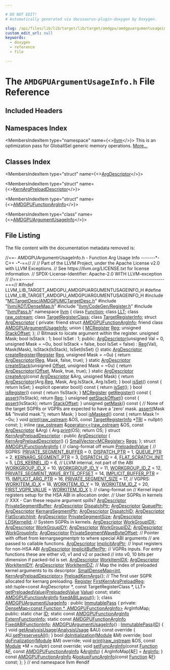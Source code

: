 ```yaml
---

# DO NOT EDIT!
# Automatically generated via docusaurus-plugin-doxygen by Doxygen.

slug: /api/files/lib/lib/target/lib/target/amdgpu/amdgpuargumentusageinfo-h
custom_edit_url: null
keywords:
  - doxygen
  - reference
  - file

---
```





# The `AMDGPUArgumentUsageInfo.h` File Reference

<DoxygenPage pluginConfig={pluginConfig}>



## Included Headers

<IncludesList>
<IncludesListItem
  filePath="MCTargetDesc/AMDGPUMCTargetDesc.h"
  permalink="/docs/api/files/lib/lib/target/lib/target/amdgpu/lib/target/amdgpu/mctargetdesc/amdgpumctargetdesc-h"
  isLocal="true" />
<IncludesListItem
  filePath="llvm/ADT/DenseMap.h"
  permalink="/docs/api/files/include/include/llvm/include/llvm/adt/densemap-h"
  isLocal="true" />
<IncludesListItem
  filePath="llvm/CodeGen/Register.h"
  permalink="/docs/api/files/include/include/llvm/include/llvm/codegen/register-h"
  isLocal="true" />
<IncludesListItem
  filePath="llvm/Pass.h"
  permalink="/docs/api/files/include/include/llvm/pass-h"
  isLocal="true" />
</IncludesList>

## Namespaces Index

<MembersIndex>

<MembersIndexItem
  type="namespace"
  name={<><a href="/docs/api/namespaces/llvm">llvm</a></>}>
This is an optimization pass for GlobalISel generic memory operations. <a href="/docs/api/namespaces/llvm/#details">More...</a>
</MembersIndexItem>

</MembersIndex>

## Classes Index

<MembersIndex>

<MembersIndexItem
  type="struct"
  name={<><a href="/docs/api/structs/llvm/argdescriptor">ArgDescriptor</a></>}>
</MembersIndexItem>

<MembersIndexItem
  type="struct"
  name={<><a href="/docs/api/structs/llvm/kernargpreloaddescriptor">KernArgPreloadDescriptor</a></>}>
</MembersIndexItem>

<MembersIndexItem
  type="struct"
  name={<><a href="/docs/api/structs/llvm/amdgpufunctionarginfo">AMDGPUFunctionArgInfo</a></>}>
</MembersIndexItem>

<MembersIndexItem
  type="class"
  name={<><a href="/docs/api/classes/llvm/amdgpuargumentusageinfo">AMDGPUArgumentUsageInfo</a></>}>
</MembersIndexItem>

</MembersIndex>


## File Listing

The file content with the documentation metadata removed is:

<ProgramListing>

<Link id="l00001" /><CodeLine lineNumber="1"><span class="doxyHighlightComment">//==- AMDGPUArgumentrUsageInfo.h - Function Arg Usage Info -------&#42;- C++ -&#42;-==//</span></CodeLine>
<Link id="l00002" /><CodeLine lineNumber="2"><span class="doxyHighlightComment">//</span></CodeLine>
<Link id="l00003" /><CodeLine lineNumber="3"><span class="doxyHighlightComment">// Part of the LLVM Project, under the Apache License v2.0 with LLVM Exceptions.</span></CodeLine>
<Link id="l00004" /><CodeLine lineNumber="4"><span class="doxyHighlightComment">// See https://llvm.org/LICENSE.txt for license information.</span></CodeLine>
<Link id="l00005" /><CodeLine lineNumber="5"><span class="doxyHighlightComment">// SPDX-License-Identifier: Apache-2.0 WITH LLVM-exception</span></CodeLine>
<Link id="l00006" /><CodeLine lineNumber="6"><span class="doxyHighlightComment">//</span></CodeLine>
<Link id="l00007" /><CodeLine lineNumber="7"><span class="doxyHighlightComment">//===----------------------------------------------------------------------===//</span></CodeLine>
<Link id="l00008" /><CodeLine lineNumber="8"></CodeLine>
<Link id="l00009" /><CodeLine lineNumber="9"><span class="doxyHighlightPreprocessor">#ifndef LLVM&#95;LIB&#95;TARGET&#95;AMDGPU&#95;AMDGPUARGUMENTUSAGEINFO&#95;H</span></CodeLine>
<Link id="l00010" /><CodeLine lineNumber="10"><span class="doxyHighlightPreprocessor">#define LLVM&#95;LIB&#95;TARGET&#95;AMDGPU&#95;AMDGPUARGUMENTUSAGEINFO&#95;H</span></CodeLine>
<Link id="l00011" /><CodeLine lineNumber="11"></CodeLine>
<Link id="l00012" /><CodeLine lineNumber="12"><span class="doxyHighlightPreprocessor">#include &quot;<a href="/docs/api/files/lib/lib/target/lib/target/amdgpu/lib/target/amdgpu/mctargetdesc/amdgpumctargetdesc-h">MCTargetDesc/AMDGPUMCTargetDesc.h</a>&quot;</span></CodeLine>
<Link id="l00013" /><CodeLine lineNumber="13"><span class="doxyHighlightPreprocessor">#include &quot;<a href="/docs/api/files/include/include/llvm/include/llvm/adt/densemap-h">llvm/ADT/DenseMap.h</a>&quot;</span></CodeLine>
<Link id="l00014" /><CodeLine lineNumber="14"><span class="doxyHighlightPreprocessor">#include &quot;<a href="/docs/api/files/include/include/llvm/include/llvm/codegen/register-h">llvm/CodeGen/Register.h</a>&quot;</span></CodeLine>
<Link id="l00015" /><CodeLine lineNumber="15"><span class="doxyHighlightPreprocessor">#include &quot;<a href="/docs/api/files/include/include/llvm/pass-h">llvm/Pass.h</a>&quot;</span></CodeLine>
<Link id="l00016" /><CodeLine lineNumber="16"></CodeLine>
<Link id="l00017" /><CodeLine lineNumber="17"><span class="doxyHighlightKeyword">namespace </span><span class="doxyHighlight"><a href="/docs/api/namespaces/llvm">llvm</a> &#123;</span></CodeLine>
<Link id="l00018" /><CodeLine lineNumber="18"></CodeLine>
<Link id="l00019" /><CodeLine lineNumber="19"><span class="doxyHighlightKeyword">class </span><span class="doxyHighlight"><a href="/docs/api/classes/llvm/function">Function</a>;</span></CodeLine>
<Link id="l00020" /><CodeLine lineNumber="20"><span class="doxyHighlightKeyword">class </span><span class="doxyHighlight"><a href="/docs/api/classes/llvm/llt">LLT</a>;</span></CodeLine>
<Link id="l00021" /><CodeLine lineNumber="21"><span class="doxyHighlightKeyword">class </span><span class="doxyHighlight"><a href="/docs/api/classes/llvm/raw-ostream">raw&#95;ostream</a>;</span></CodeLine>
<Link id="l00022" /><CodeLine lineNumber="22"><span class="doxyHighlightKeyword">class </span><span class="doxyHighlight"><a href="/docs/api/classes/llvm/targetregisterclass">TargetRegisterClass</a>;</span></CodeLine>
<Link id="l00023" /><CodeLine lineNumber="23"><span class="doxyHighlightKeyword">class </span><span class="doxyHighlight"><a href="/docs/api/classes/llvm/targetregisterinfo">TargetRegisterInfo</a>;</span></CodeLine>
<Link id="l00024" /><CodeLine lineNumber="24"></CodeLine>
<Link id="l00025" /><CodeLine lineNumber="25" lineLink="/docs/api/structs/llvm/argdescriptor"><span class="doxyHighlightKeyword">struct </span><span class="doxyHighlight"><a href="/docs/api/structs/llvm/argdescriptor/#af8187cceb10a89808f79bbf15136df5d">ArgDescriptor</a> &#123;</span></CodeLine>
<Link id="l00026" /><CodeLine lineNumber="26"><span class="doxyHighlightKeyword">private</span><span class="doxyHighlight">:</span></CodeLine>
<Link id="l00027" /><CodeLine lineNumber="27" lineLink="/docs/api/structs/llvm/argdescriptor/#a1fa30b3771a6fa6e61ee2ddef996c943"><span class="doxyHighlight">  </span><span class="doxyHighlightKeyword">friend</span><span class="doxyHighlight"> </span><span class="doxyHighlightKeyword">struct </span><span class="doxyHighlight"><a href="/docs/api/structs/llvm/argdescriptor/#a1fa30b3771a6fa6e61ee2ddef996c943">AMDGPUFunctionArgInfo</a>;</span></CodeLine>
<Link id="l00028" /><CodeLine lineNumber="28" lineLink="/docs/api/structs/llvm/argdescriptor/#a9372aacf8826c6530439c62695398383"><span class="doxyHighlight">  </span><span class="doxyHighlightKeyword">friend</span><span class="doxyHighlight"> </span><span class="doxyHighlightKeyword">class </span><span class="doxyHighlight"><a href="/docs/api/structs/llvm/argdescriptor/#a9372aacf8826c6530439c62695398383">AMDGPUArgumentUsageInfo</a>;</span></CodeLine>
<Link id="l00029" /><CodeLine lineNumber="29"></CodeLine>
<Link id="l00030" /><CodeLine lineNumber="30"><span class="doxyHighlight">  </span><span class="doxyHighlightKeyword">union </span><span class="doxyHighlight">&#123;</span></CodeLine>
<Link id="l00031" /><CodeLine lineNumber="31" lineLink="/docs/api/structs/llvm/argdescriptor/#a54655386a49ce4e122c806d11156bf85"><span class="doxyHighlight">    <a href="/docs/api/classes/llvm/mcregister">MCRegister</a> <a href="/docs/api/structs/llvm/argdescriptor/#a54655386a49ce4e122c806d11156bf85">Reg</a>;</span></CodeLine>
<Link id="l00032" /><CodeLine lineNumber="32" lineLink="/docs/api/structs/llvm/argdescriptor/#ab3eea14feb0c5674b5d437c67284fc0b"><span class="doxyHighlight">    </span><span class="doxyHighlightKeywordType">unsigned</span><span class="doxyHighlight"> <a href="/docs/api/structs/llvm/argdescriptor/#ab3eea14feb0c5674b5d437c67284fc0b">StackOffset</a>;</span></CodeLine>
<Link id="l00033" /><CodeLine lineNumber="33"><span class="doxyHighlight">  &#125;;</span></CodeLine>
<Link id="l00034" /><CodeLine lineNumber="34"></CodeLine>
<Link id="l00035" /><CodeLine lineNumber="35"><span class="doxyHighlight">  </span><span class="doxyHighlightComment">// Bitmask to locate argument within the register.</span></CodeLine>
<Link id="l00036" /><CodeLine lineNumber="36"><span class="doxyHighlight">  </span><span class="doxyHighlightKeywordType">unsigned</span><span class="doxyHighlight"> Mask;</span></CodeLine>
<Link id="l00037" /><CodeLine lineNumber="37"></CodeLine>
<Link id="l00038" /><CodeLine lineNumber="38"><span class="doxyHighlight">  </span><span class="doxyHighlightKeywordType">bool</span><span class="doxyHighlight"> IsStack : 1;</span></CodeLine>
<Link id="l00039" /><CodeLine lineNumber="39"><span class="doxyHighlight">  </span><span class="doxyHighlightKeywordType">bool</span><span class="doxyHighlight"> IsSet : 1;</span></CodeLine>
<Link id="l00040" /><CodeLine lineNumber="40"></CodeLine>
<Link id="l00041" /><CodeLine lineNumber="41"><span class="doxyHighlightKeyword">public</span><span class="doxyHighlight">:</span></CodeLine>
<Link id="l00042" /><CodeLine lineNumber="42" lineLink="/docs/api/structs/llvm/argdescriptor/#af8187cceb10a89808f79bbf15136df5d"><span class="doxyHighlight">  <a href="/docs/api/structs/llvm/argdescriptor/#af8187cceb10a89808f79bbf15136df5d">ArgDescriptor</a>(</span><span class="doxyHighlightKeywordType">unsigned</span><span class="doxyHighlight"> Val = 0, </span><span class="doxyHighlightKeywordType">unsigned</span><span class="doxyHighlight"> Mask = ~0u, </span><span class="doxyHighlightKeywordType">bool</span><span class="doxyHighlight"> IsStack = </span><span class="doxyHighlightKeyword">false</span><span class="doxyHighlight">,</span></CodeLine>
<Link id="l00043" /><CodeLine lineNumber="43"><span class="doxyHighlight">                </span><span class="doxyHighlightKeywordType">bool</span><span class="doxyHighlight"> IsSet = </span><span class="doxyHighlightKeyword">false</span><span class="doxyHighlight">)</span></CodeLine>
<Link id="l00044" /><CodeLine lineNumber="44"><span class="doxyHighlight">      : <a href="/docs/api/structs/llvm/argdescriptor/#a54655386a49ce4e122c806d11156bf85">Reg</a>(Val), Mask(Mask), IsStack(IsStack), IsSet(IsSet) &#123;&#125;</span></CodeLine>
<Link id="l00045" /><CodeLine lineNumber="45"></CodeLine>
<Link id="l00046" /><CodeLine lineNumber="46" lineLink="/docs/api/structs/llvm/argdescriptor/#ab80da72ac9122b5c4e4a0a2cfaa25d9e"><span class="doxyHighlight">  </span><span class="doxyHighlightKeyword">static</span><span class="doxyHighlight"> <a href="/docs/api/structs/llvm/argdescriptor/#af8187cceb10a89808f79bbf15136df5d">ArgDescriptor</a> <a href="/docs/api/structs/llvm/argdescriptor/#ab80da72ac9122b5c4e4a0a2cfaa25d9e">createRegister</a>(<a href="/docs/api/classes/llvm/register">Register</a> <a href="/docs/api/structs/llvm/argdescriptor/#a54655386a49ce4e122c806d11156bf85">Reg</a>, </span><span class="doxyHighlightKeywordType">unsigned</span><span class="doxyHighlight"> Mask = ~0u) &#123;</span></CodeLine>
<Link id="l00047" /><CodeLine lineNumber="47"><span class="doxyHighlight">    </span><span class="doxyHighlightKeywordFlow">return</span><span class="doxyHighlight"> <a href="/docs/api/structs/llvm/argdescriptor/#af8187cceb10a89808f79bbf15136df5d">ArgDescriptor</a>(<a href="/docs/api/structs/llvm/argdescriptor/#a54655386a49ce4e122c806d11156bf85">Reg</a>, Mask, </span><span class="doxyHighlightKeyword">false</span><span class="doxyHighlight">, </span><span class="doxyHighlightKeyword">true</span><span class="doxyHighlight">);</span></CodeLine>
<Link id="l00048" /><CodeLine lineNumber="48"><span class="doxyHighlight">  &#125;</span></CodeLine>
<Link id="l00049" /><CodeLine lineNumber="49"></CodeLine>
<Link id="l00050" /><CodeLine lineNumber="50" lineLink="/docs/api/structs/llvm/argdescriptor/#a2b90780a92bdcaed0a47e50d86ec6e6b"><span class="doxyHighlight">  </span><span class="doxyHighlightKeyword">static</span><span class="doxyHighlight"> <a href="/docs/api/structs/llvm/argdescriptor/#af8187cceb10a89808f79bbf15136df5d">ArgDescriptor</a> <a href="/docs/api/structs/llvm/argdescriptor/#a2b90780a92bdcaed0a47e50d86ec6e6b">createStack</a>(</span><span class="doxyHighlightKeywordType">unsigned</span><span class="doxyHighlight"> <a href="/docs/api/namespaces/llvm/#a05f5b9a11bdcc5feba62899f95dcf878a3134224cba2545bc57954d3b072aebb4">Offset</a>, </span><span class="doxyHighlightKeywordType">unsigned</span><span class="doxyHighlight"> Mask = ~0u) &#123;</span></CodeLine>
<Link id="l00051" /><CodeLine lineNumber="51"><span class="doxyHighlight">    </span><span class="doxyHighlightKeywordFlow">return</span><span class="doxyHighlight"> <a href="/docs/api/structs/llvm/argdescriptor/#af8187cceb10a89808f79bbf15136df5d">ArgDescriptor</a>(<a href="/docs/api/namespaces/llvm/#a05f5b9a11bdcc5feba62899f95dcf878a3134224cba2545bc57954d3b072aebb4">Offset</a>, Mask, </span><span class="doxyHighlightKeyword">true</span><span class="doxyHighlight">, </span><span class="doxyHighlightKeyword">true</span><span class="doxyHighlight">);</span></CodeLine>
<Link id="l00052" /><CodeLine lineNumber="52"><span class="doxyHighlight">  &#125;</span></CodeLine>
<Link id="l00053" /><CodeLine lineNumber="53"></CodeLine>
<Link id="l00054" /><CodeLine lineNumber="54" lineLink="/docs/api/structs/llvm/argdescriptor/#a5ba9ffd4c829c39d10d780ebd8c55ed9"><span class="doxyHighlight">  </span><span class="doxyHighlightKeyword">static</span><span class="doxyHighlight"> <a href="/docs/api/structs/llvm/argdescriptor/#af8187cceb10a89808f79bbf15136df5d">ArgDescriptor</a> <a href="/docs/api/structs/llvm/argdescriptor/#a5ba9ffd4c829c39d10d780ebd8c55ed9">createArg</a>(</span><span class="doxyHighlightKeyword">const</span><span class="doxyHighlight"> <a href="/docs/api/structs/llvm/argdescriptor/#af8187cceb10a89808f79bbf15136df5d">ArgDescriptor</a> &amp;Arg, </span><span class="doxyHighlightKeywordType">unsigned</span><span class="doxyHighlight"> Mask) &#123;</span></CodeLine>
<Link id="l00055" /><CodeLine lineNumber="55"><span class="doxyHighlight">    </span><span class="doxyHighlightKeywordFlow">return</span><span class="doxyHighlight"> <a href="/docs/api/structs/llvm/argdescriptor/#af8187cceb10a89808f79bbf15136df5d">ArgDescriptor</a>(Arg.<a href="/docs/api/structs/llvm/argdescriptor/#a54655386a49ce4e122c806d11156bf85">Reg</a>, Mask, Arg.IsStack, Arg.IsSet);</span></CodeLine>
<Link id="l00056" /><CodeLine lineNumber="56"><span class="doxyHighlight">  &#125;</span></CodeLine>
<Link id="l00057" /><CodeLine lineNumber="57"></CodeLine>
<Link id="l00058" /><CodeLine lineNumber="58" lineLink="/docs/api/structs/llvm/argdescriptor/#ab23237108d60cd63ae0772d377c6adf4"><span class="doxyHighlight">  </span><span class="doxyHighlightKeywordType">bool</span><span class="doxyHighlight"> <a href="/docs/api/structs/llvm/argdescriptor/#ab23237108d60cd63ae0772d377c6adf4">isSet</a>()</span><span class="doxyHighlightKeyword"> const </span><span class="doxyHighlight">&#123;</span></CodeLine>
<Link id="l00059" /><CodeLine lineNumber="59"><span class="doxyHighlight">    </span><span class="doxyHighlightKeywordFlow">return</span><span class="doxyHighlight"> IsSet;</span></CodeLine>
<Link id="l00060" /><CodeLine lineNumber="60"><span class="doxyHighlight">  &#125;</span></CodeLine>
<Link id="l00061" /><CodeLine lineNumber="61"></CodeLine>
<Link id="l00062" /><CodeLine lineNumber="62" lineLink="/docs/api/structs/llvm/argdescriptor/#affbc06542a43694e5f1b9395247aeb76"><span class="doxyHighlight">  </span><span class="doxyHighlightKeyword">explicit</span><span class="doxyHighlight"> </span><span class="doxyHighlightKeyword">operator</span><span class="doxyHighlight"> bool()</span><span class="doxyHighlightKeyword"> const </span><span class="doxyHighlight">&#123;</span></CodeLine>
<Link id="l00063" /><CodeLine lineNumber="63"><span class="doxyHighlight">    </span><span class="doxyHighlightKeywordFlow">return</span><span class="doxyHighlight"> <a href="/docs/api/structs/llvm/argdescriptor/#ab23237108d60cd63ae0772d377c6adf4">isSet</a>();</span></CodeLine>
<Link id="l00064" /><CodeLine lineNumber="64"><span class="doxyHighlight">  &#125;</span></CodeLine>
<Link id="l00065" /><CodeLine lineNumber="65"></CodeLine>
<Link id="l00066" /><CodeLine lineNumber="66" lineLink="/docs/api/structs/llvm/argdescriptor/#a523f3df17ae0b64f7d35d4caad3a54cc"><span class="doxyHighlight">  </span><span class="doxyHighlightKeywordType">bool</span><span class="doxyHighlight"> <a href="/docs/api/structs/llvm/argdescriptor/#a523f3df17ae0b64f7d35d4caad3a54cc">isRegister</a>()</span><span class="doxyHighlightKeyword"> const </span><span class="doxyHighlight">&#123;</span></CodeLine>
<Link id="l00067" /><CodeLine lineNumber="67"><span class="doxyHighlight">    </span><span class="doxyHighlightKeywordFlow">return</span><span class="doxyHighlight"> !IsStack;</span></CodeLine>
<Link id="l00068" /><CodeLine lineNumber="68"><span class="doxyHighlight">  &#125;</span></CodeLine>
<Link id="l00069" /><CodeLine lineNumber="69"></CodeLine>
<Link id="l00070" /><CodeLine lineNumber="70" lineLink="/docs/api/structs/llvm/argdescriptor/#a2ee87af66bd7eee85e5a7baabe20afe3"><span class="doxyHighlight">  <a href="/docs/api/classes/llvm/mcregister">MCRegister</a> <a href="/docs/api/structs/llvm/argdescriptor/#a2ee87af66bd7eee85e5a7baabe20afe3">getRegister</a>()</span><span class="doxyHighlightKeyword"> const </span><span class="doxyHighlight">&#123;</span></CodeLine>
<Link id="l00071" /><CodeLine lineNumber="71"><span class="doxyHighlight">    <a href="/docs/api/files/lib/lib/target/lib/target/amdgpu/silowercontrolflow-cpp/#a4868c5d81c5ccc98c47aeab6244346a0">assert</a>(!IsStack);</span></CodeLine>
<Link id="l00072" /><CodeLine lineNumber="72"><span class="doxyHighlight">    </span><span class="doxyHighlightKeywordFlow">return</span><span class="doxyHighlight"> <a href="/docs/api/structs/llvm/argdescriptor/#a54655386a49ce4e122c806d11156bf85">Reg</a>;</span></CodeLine>
<Link id="l00073" /><CodeLine lineNumber="73"><span class="doxyHighlight">  &#125;</span></CodeLine>
<Link id="l00074" /><CodeLine lineNumber="74"></CodeLine>
<Link id="l00075" /><CodeLine lineNumber="75" lineLink="/docs/api/structs/llvm/argdescriptor/#abbadb717106b06e0a4bd9555e53663d4"><span class="doxyHighlight">  </span><span class="doxyHighlightKeywordType">unsigned</span><span class="doxyHighlight"> <a href="/docs/api/structs/llvm/argdescriptor/#abbadb717106b06e0a4bd9555e53663d4">getStackOffset</a>()</span><span class="doxyHighlightKeyword"> const </span><span class="doxyHighlight">&#123;</span></CodeLine>
<Link id="l00076" /><CodeLine lineNumber="76"><span class="doxyHighlight">    <a href="/docs/api/files/lib/lib/target/lib/target/amdgpu/silowercontrolflow-cpp/#a4868c5d81c5ccc98c47aeab6244346a0">assert</a>(IsStack);</span></CodeLine>
<Link id="l00077" /><CodeLine lineNumber="77"><span class="doxyHighlight">    </span><span class="doxyHighlightKeywordFlow">return</span><span class="doxyHighlight"> <a href="/docs/api/structs/llvm/argdescriptor/#ab3eea14feb0c5674b5d437c67284fc0b">StackOffset</a>;</span></CodeLine>
<Link id="l00078" /><CodeLine lineNumber="78"><span class="doxyHighlight">  &#125;</span></CodeLine>
<Link id="l00079" /><CodeLine lineNumber="79"></CodeLine>
<Link id="l00080" /><CodeLine lineNumber="80" lineLink="/docs/api/structs/llvm/argdescriptor/#aca6660bcd84fca6d680694ff0c78893d"><span class="doxyHighlight">  </span><span class="doxyHighlightKeywordType">unsigned</span><span class="doxyHighlight"> <a href="/docs/api/structs/llvm/argdescriptor/#aca6660bcd84fca6d680694ff0c78893d">getMask</a>()</span><span class="doxyHighlightKeyword"> const </span><span class="doxyHighlight">&#123;</span></CodeLine>
<Link id="l00081" /><CodeLine lineNumber="81"><span class="doxyHighlight">    </span><span class="doxyHighlightComment">// None of the target SGPRs or VGPRs are expected to have a &#39;zero&#39; mask.</span></CodeLine>
<Link id="l00082" /><CodeLine lineNumber="82"><span class="doxyHighlight">    <a href="/docs/api/files/lib/lib/target/lib/target/amdgpu/silowercontrolflow-cpp/#a4868c5d81c5ccc98c47aeab6244346a0">assert</a>(Mask &amp;&amp; </span><span class="doxyHighlightStringLiteral">&quot;Invalid mask.&quot;</span><span class="doxyHighlight">);</span></CodeLine>
<Link id="l00083" /><CodeLine lineNumber="83"><span class="doxyHighlight">    </span><span class="doxyHighlightKeywordFlow">return</span><span class="doxyHighlight"> Mask;</span></CodeLine>
<Link id="l00084" /><CodeLine lineNumber="84"><span class="doxyHighlight">  &#125;</span></CodeLine>
<Link id="l00085" /><CodeLine lineNumber="85"></CodeLine>
<Link id="l00086" /><CodeLine lineNumber="86" lineLink="/docs/api/structs/llvm/argdescriptor/#aa9bfb4bb223ce3b720ec0ff7260bce95"><span class="doxyHighlight">  </span><span class="doxyHighlightKeywordType">bool</span><span class="doxyHighlight"> <a href="/docs/api/structs/llvm/argdescriptor/#aa9bfb4bb223ce3b720ec0ff7260bce95">isMasked</a>()</span><span class="doxyHighlightKeyword"> const </span><span class="doxyHighlight">&#123;</span></CodeLine>
<Link id="l00087" /><CodeLine lineNumber="87"><span class="doxyHighlight">    </span><span class="doxyHighlightKeywordFlow">return</span><span class="doxyHighlight"> Mask != ~0u;</span></CodeLine>
<Link id="l00088" /><CodeLine lineNumber="88"><span class="doxyHighlight">  &#125;</span></CodeLine>
<Link id="l00089" /><CodeLine lineNumber="89"></CodeLine>
<Link id="l00090" /><CodeLine lineNumber="90" lineLink="/docs/api/structs/llvm/argdescriptor/#a96a608070d394c15c847e9a52e250c1c"><span class="doxyHighlight">  </span><span class="doxyHighlightKeywordType">void</span><span class="doxyHighlight"> <a href="/docs/api/structs/llvm/argdescriptor/#a96a608070d394c15c847e9a52e250c1c">print</a>(<a href="/docs/api/classes/llvm/raw-ostream">raw&#95;ostream</a> &amp;OS, </span><span class="doxyHighlightKeyword">const</span><span class="doxyHighlight"> <a href="/docs/api/classes/llvm/targetregisterinfo">TargetRegisterInfo</a> &#42;<a href="/docs/api/files/lib/lib/codegen/machinesink-cpp/#a0f36ed1bc17fc1aa97fe291c439a0698">TRI</a> = </span><span class="doxyHighlightKeyword">nullptr</span><span class="doxyHighlight">) </span><span class="doxyHighlightKeyword">const</span><span class="doxyHighlight">;</span></CodeLine>
<Link id="l00091" /><CodeLine lineNumber="91"><span class="doxyHighlight">&#125;;</span></CodeLine>
<Link id="l00092" /><CodeLine lineNumber="92"></CodeLine>
<Link id="l00093" /><CodeLine lineNumber="93" lineLink="/docs/api/namespaces/llvm/#a0113f6e52bacdee4ca7645ac1baf3ab8"><span class="doxyHighlightKeyword">inline</span><span class="doxyHighlight"> <a href="/docs/api/classes/llvm/raw-ostream">raw&#95;ostream</a> &amp;<a href="/docs/api/namespaces/llvm/#ab89f1db02887aa569176f0e29622eb47">operator&lt;&lt;</a>(<a href="/docs/api/classes/llvm/raw-ostream">raw&#95;ostream</a> &amp;OS, </span><span class="doxyHighlightKeyword">const</span><span class="doxyHighlight"> <a href="/docs/api/structs/llvm/argdescriptor">ArgDescriptor</a> &amp;Arg) &#123;</span></CodeLine>
<Link id="l00094" /><CodeLine lineNumber="94"><span class="doxyHighlight">  Arg.<a href="/docs/api/structs/llvm/argdescriptor/#a96a608070d394c15c847e9a52e250c1c">print</a>(OS);</span></CodeLine>
<Link id="l00095" /><CodeLine lineNumber="95"><span class="doxyHighlight">  </span><span class="doxyHighlightKeywordFlow">return</span><span class="doxyHighlight"> OS;</span></CodeLine>
<Link id="l00096" /><CodeLine lineNumber="96"><span class="doxyHighlight">&#125;</span></CodeLine>
<Link id="l00097" /><CodeLine lineNumber="97"></CodeLine>
<Link id="l00098" /><CodeLine lineNumber="98" lineLink="/docs/api/structs/llvm/kernargpreloaddescriptor"><span class="doxyHighlightKeyword">struct </span><span class="doxyHighlight"><a href="/docs/api/structs/llvm/kernargpreloaddescriptor/#a39cdc0f7a8ea8b8339a0e6228680bc6c">KernArgPreloadDescriptor</a> : </span><span class="doxyHighlightKeyword">public</span><span class="doxyHighlight"> <a href="/docs/api/structs/llvm/argdescriptor/#af8187cceb10a89808f79bbf15136df5d">ArgDescriptor</a> &#123;</span></CodeLine>
<Link id="l00099" /><CodeLine lineNumber="99" lineLink="/docs/api/structs/llvm/kernargpreloaddescriptor/#a39cdc0f7a8ea8b8339a0e6228680bc6c"><span class="doxyHighlight">  <a href="/docs/api/structs/llvm/kernargpreloaddescriptor/#a39cdc0f7a8ea8b8339a0e6228680bc6c">KernArgPreloadDescriptor</a>() &#123;&#125;</span></CodeLine>
<Link id="l00100" /><CodeLine lineNumber="100" lineLink="/docs/api/structs/llvm/kernargpreloaddescriptor/#ad57de3bf96e1858648acf2d6bac4e850"><span class="doxyHighlight">  <a href="/docs/api/classes/llvm/smallvector">SmallVector&lt;MCRegister&gt;</a> <a href="/docs/api/structs/llvm/kernargpreloaddescriptor/#ad57de3bf96e1858648acf2d6bac4e850">Regs</a>;</span></CodeLine>
<Link id="l00101" /><CodeLine lineNumber="101"><span class="doxyHighlight">&#125;;</span></CodeLine>
<Link id="l00102" /><CodeLine lineNumber="102"></CodeLine>
<Link id="l00103" /><CodeLine lineNumber="103" lineLink="/docs/api/structs/llvm/amdgpufunctionarginfo"><span class="doxyHighlightKeyword">struct </span><span class="doxyHighlight"><a href="/docs/api/structs/llvm/amdgpufunctionarginfo">AMDGPUFunctionArgInfo</a> &#123;</span></CodeLine>
<Link id="l00104" /><CodeLine lineNumber="104"><span class="doxyHighlight">  </span><span class="doxyHighlightComment">// clang-format off</span></CodeLine>
<Link id="l00105" /><CodeLine lineNumber="105" lineLink="/docs/api/structs/llvm/amdgpufunctionarginfo/#a0e789059bf7f286b7f6bc75b43aac98b"><span class="doxyHighlight">  </span><span class="doxyHighlightKeyword">enum</span><span class="doxyHighlight"> <a href="/docs/api/structs/llvm/amdgpufunctionarginfo/#a0e789059bf7f286b7f6bc75b43aac98b">PreloadedValue</a> &#123;</span></CodeLine>
<Link id="l00106" /><CodeLine lineNumber="106"><span class="doxyHighlight">    </span><span class="doxyHighlightComment">// SGPRS:</span></CodeLine>
<Link id="l00107" /><CodeLine lineNumber="107" lineLink="/docs/api/structs/llvm/amdgpufunctionarginfo/#a0e789059bf7f286b7f6bc75b43aac98ba990374da2e8488b7c90d6240e1ae4221"><span class="doxyHighlight">    <a href="/docs/api/structs/llvm/amdgpufunctionarginfo/#a0e789059bf7f286b7f6bc75b43aac98ba990374da2e8488b7c90d6240e1ae4221">PRIVATE&#95;SEGMENT&#95;BUFFER</a> = 0,</span></CodeLine>
<Link id="l00108" /><CodeLine lineNumber="108" lineLink="/docs/api/structs/llvm/amdgpufunctionarginfo/#a0e789059bf7f286b7f6bc75b43aac98bac637a232c5c5f79fa806ae4958a1ff2a"><span class="doxyHighlight">    <a href="/docs/api/structs/llvm/amdgpufunctionarginfo/#a0e789059bf7f286b7f6bc75b43aac98bac637a232c5c5f79fa806ae4958a1ff2a">DISPATCH&#95;PTR</a>        =  1,</span></CodeLine>
<Link id="l00109" /><CodeLine lineNumber="109" lineLink="/docs/api/structs/llvm/amdgpufunctionarginfo/#a0e789059bf7f286b7f6bc75b43aac98ba32b5333e2f708d7eeb05c12e415b8fd4"><span class="doxyHighlight">    <a href="/docs/api/structs/llvm/amdgpufunctionarginfo/#a0e789059bf7f286b7f6bc75b43aac98ba32b5333e2f708d7eeb05c12e415b8fd4">QUEUE&#95;PTR</a>           =  2,</span></CodeLine>
<Link id="l00110" /><CodeLine lineNumber="110" lineLink="/docs/api/structs/llvm/amdgpufunctionarginfo/#a0e789059bf7f286b7f6bc75b43aac98baf32f3fd30ae548866dc7e45092dd90b9"><span class="doxyHighlight">    <a href="/docs/api/structs/llvm/amdgpufunctionarginfo/#a0e789059bf7f286b7f6bc75b43aac98baf32f3fd30ae548866dc7e45092dd90b9">KERNARG&#95;SEGMENT&#95;PTR</a> =  3,</span></CodeLine>
<Link id="l00111" /><CodeLine lineNumber="111" lineLink="/docs/api/structs/llvm/amdgpufunctionarginfo/#a0e789059bf7f286b7f6bc75b43aac98bab51517a3febb0cdc35645334784ff805"><span class="doxyHighlight">    <a href="/docs/api/structs/llvm/amdgpufunctionarginfo/#a0e789059bf7f286b7f6bc75b43aac98bab51517a3febb0cdc35645334784ff805">DISPATCH&#95;ID</a>         =  4,</span></CodeLine>
<Link id="l00112" /><CodeLine lineNumber="112" lineLink="/docs/api/structs/llvm/amdgpufunctionarginfo/#a0e789059bf7f286b7f6bc75b43aac98ba7b4ae3d31a869dd6e77c67f6dc699af6"><span class="doxyHighlight">    <a href="/docs/api/structs/llvm/amdgpufunctionarginfo/#a0e789059bf7f286b7f6bc75b43aac98ba7b4ae3d31a869dd6e77c67f6dc699af6">FLAT&#95;SCRATCH&#95;INIT</a>   =  5,</span></CodeLine>
<Link id="l00113" /><CodeLine lineNumber="113" lineLink="/docs/api/structs/llvm/amdgpufunctionarginfo/#a0e789059bf7f286b7f6bc75b43aac98ba20d047732dd4b74606c9c63280727fa3"><span class="doxyHighlight">    <a href="/docs/api/structs/llvm/amdgpufunctionarginfo/#a0e789059bf7f286b7f6bc75b43aac98ba20d047732dd4b74606c9c63280727fa3">LDS&#95;KERNEL&#95;ID</a>       =  6, </span><span class="doxyHighlightComment">// LLVM internal, not part of the ABI</span></CodeLine>
<Link id="l00114" /><CodeLine lineNumber="114" lineLink="/docs/api/structs/llvm/amdgpufunctionarginfo/#a0e789059bf7f286b7f6bc75b43aac98bac8cd3961f0697f74c890c302ff8cd370"><span class="doxyHighlight">    <a href="/docs/api/structs/llvm/amdgpufunctionarginfo/#a0e789059bf7f286b7f6bc75b43aac98bac8cd3961f0697f74c890c302ff8cd370">WORKGROUP&#95;ID&#95;X</a>      = 10,</span></CodeLine>
<Link id="l00115" /><CodeLine lineNumber="115" lineLink="/docs/api/structs/llvm/amdgpufunctionarginfo/#a0e789059bf7f286b7f6bc75b43aac98ba9df85a25300bb504ac893643b387629b"><span class="doxyHighlight">    <a href="/docs/api/structs/llvm/amdgpufunctionarginfo/#a0e789059bf7f286b7f6bc75b43aac98ba9df85a25300bb504ac893643b387629b">WORKGROUP&#95;ID&#95;Y</a>      = 11,</span></CodeLine>
<Link id="l00116" /><CodeLine lineNumber="116" lineLink="/docs/api/structs/llvm/amdgpufunctionarginfo/#a0e789059bf7f286b7f6bc75b43aac98baf438f1c55b41dc280fcc1d3455a5c741"><span class="doxyHighlight">    <a href="/docs/api/structs/llvm/amdgpufunctionarginfo/#a0e789059bf7f286b7f6bc75b43aac98baf438f1c55b41dc280fcc1d3455a5c741">WORKGROUP&#95;ID&#95;Z</a>      = 12,</span></CodeLine>
<Link id="l00117" /><CodeLine lineNumber="117" lineLink="/docs/api/structs/llvm/amdgpufunctionarginfo/#a0e789059bf7f286b7f6bc75b43aac98ba7f015ffded1a159136f6691743e7aaaa"><span class="doxyHighlight">    <a href="/docs/api/structs/llvm/amdgpufunctionarginfo/#a0e789059bf7f286b7f6bc75b43aac98ba7f015ffded1a159136f6691743e7aaaa">PRIVATE&#95;SEGMENT&#95;WAVE&#95;BYTE&#95;OFFSET</a> = 14,</span></CodeLine>
<Link id="l00118" /><CodeLine lineNumber="118" lineLink="/docs/api/structs/llvm/amdgpufunctionarginfo/#a0e789059bf7f286b7f6bc75b43aac98bacc30be6da6e4621e76201b6ee1b7d2ac"><span class="doxyHighlight">    <a href="/docs/api/structs/llvm/amdgpufunctionarginfo/#a0e789059bf7f286b7f6bc75b43aac98bacc30be6da6e4621e76201b6ee1b7d2ac">IMPLICIT&#95;BUFFER&#95;PTR</a> = 15,</span></CodeLine>
<Link id="l00119" /><CodeLine lineNumber="119" lineLink="/docs/api/structs/llvm/amdgpufunctionarginfo/#a0e789059bf7f286b7f6bc75b43aac98ba42b0ab73a3671c39fa2798ffe9e80747"><span class="doxyHighlight">    <a href="/docs/api/structs/llvm/amdgpufunctionarginfo/#a0e789059bf7f286b7f6bc75b43aac98ba42b0ab73a3671c39fa2798ffe9e80747">IMPLICIT&#95;ARG&#95;PTR</a> = 16,</span></CodeLine>
<Link id="l00120" /><CodeLine lineNumber="120" lineLink="/docs/api/structs/llvm/amdgpufunctionarginfo/#a0e789059bf7f286b7f6bc75b43aac98baf6cba89e1686dfa5ed96cbe24af65116"><span class="doxyHighlight">    <a href="/docs/api/structs/llvm/amdgpufunctionarginfo/#a0e789059bf7f286b7f6bc75b43aac98baf6cba89e1686dfa5ed96cbe24af65116">PRIVATE&#95;SEGMENT&#95;SIZE</a> = 17,</span></CodeLine>
<Link id="l00121" /><CodeLine lineNumber="121"></CodeLine>
<Link id="l00122" /><CodeLine lineNumber="122"><span class="doxyHighlight">    </span><span class="doxyHighlightComment">// VGPRS:</span></CodeLine>
<Link id="l00123" /><CodeLine lineNumber="123" lineLink="/docs/api/structs/llvm/amdgpufunctionarginfo/#a0e789059bf7f286b7f6bc75b43aac98baed4ee8d30a77bb954964f9910e8cdcb6"><span class="doxyHighlight">    <a href="/docs/api/structs/llvm/amdgpufunctionarginfo/#a0e789059bf7f286b7f6bc75b43aac98baed4ee8d30a77bb954964f9910e8cdcb6">WORKITEM&#95;ID&#95;X</a>       = 18,</span></CodeLine>
<Link id="l00124" /><CodeLine lineNumber="124" lineLink="/docs/api/structs/llvm/amdgpufunctionarginfo/#a0e789059bf7f286b7f6bc75b43aac98ba99b2fc1acb49563d2e3ad89278385103"><span class="doxyHighlight">    <a href="/docs/api/structs/llvm/amdgpufunctionarginfo/#a0e789059bf7f286b7f6bc75b43aac98ba99b2fc1acb49563d2e3ad89278385103">WORKITEM&#95;ID&#95;Y</a>       = 19,</span></CodeLine>
<Link id="l00125" /><CodeLine lineNumber="125" lineLink="/docs/api/structs/llvm/amdgpufunctionarginfo/#a0e789059bf7f286b7f6bc75b43aac98baeefc8c0370c3704fada7f546da0b6086"><span class="doxyHighlight">    <a href="/docs/api/structs/llvm/amdgpufunctionarginfo/#a0e789059bf7f286b7f6bc75b43aac98baeefc8c0370c3704fada7f546da0b6086">WORKITEM&#95;ID&#95;Z</a>       = 20,</span></CodeLine>
<Link id="l00126" /><CodeLine lineNumber="126" lineLink="/docs/api/structs/llvm/amdgpufunctionarginfo/#a0e789059bf7f286b7f6bc75b43aac98ba448b1e94c57e20239995c2e4dacea852"><span class="doxyHighlight">    <a href="/docs/api/structs/llvm/amdgpufunctionarginfo/#a0e789059bf7f286b7f6bc75b43aac98ba448b1e94c57e20239995c2e4dacea852">FIRST&#95;VGPR&#95;VALUE</a>    = <a href="/docs/api/structs/llvm/amdgpufunctionarginfo/#a0e789059bf7f286b7f6bc75b43aac98baed4ee8d30a77bb954964f9910e8cdcb6">WORKITEM&#95;ID&#95;X</a></span></CodeLine>
<Link id="l00127" /><CodeLine lineNumber="127"><span class="doxyHighlight">  &#125;;</span></CodeLine>
<Link id="l00128" /><CodeLine lineNumber="128"><span class="doxyHighlight">  </span><span class="doxyHighlightComment">// clang-format on</span></CodeLine>
<Link id="l00129" /><CodeLine lineNumber="129"></CodeLine>
<Link id="l00130" /><CodeLine lineNumber="130"><span class="doxyHighlight">  </span><span class="doxyHighlightComment">// Kernel input registers setup for the HSA ABI in allocation order.</span></CodeLine>
<Link id="l00131" /><CodeLine lineNumber="131"></CodeLine>
<Link id="l00132" /><CodeLine lineNumber="132"><span class="doxyHighlight">  </span><span class="doxyHighlightComment">// User SGPRs in kernels</span></CodeLine>
<Link id="l00133" /><CodeLine lineNumber="133"><span class="doxyHighlight">  </span><span class="doxyHighlightComment">// XXX - Can these require argument spills?</span></CodeLine>
<Link id="l00134" /><CodeLine lineNumber="134" lineLink="/docs/api/structs/llvm/amdgpufunctionarginfo/#a15c9948424096818cda93327de8345a8"><span class="doxyHighlight">  <a href="/docs/api/structs/llvm/argdescriptor">ArgDescriptor</a> <a href="/docs/api/structs/llvm/amdgpufunctionarginfo/#a15c9948424096818cda93327de8345a8">PrivateSegmentBuffer</a>;</span></CodeLine>
<Link id="l00135" /><CodeLine lineNumber="135" lineLink="/docs/api/structs/llvm/amdgpufunctionarginfo/#ade8d1371d868ed5faaea7710aced1eff"><span class="doxyHighlight">  <a href="/docs/api/structs/llvm/argdescriptor">ArgDescriptor</a> <a href="/docs/api/structs/llvm/amdgpufunctionarginfo/#ade8d1371d868ed5faaea7710aced1eff">DispatchPtr</a>;</span></CodeLine>
<Link id="l00136" /><CodeLine lineNumber="136" lineLink="/docs/api/structs/llvm/amdgpufunctionarginfo/#aaf94e49aaa7a9c033bb73e45f3d491c2"><span class="doxyHighlight">  <a href="/docs/api/structs/llvm/argdescriptor">ArgDescriptor</a> <a href="/docs/api/structs/llvm/amdgpufunctionarginfo/#aaf94e49aaa7a9c033bb73e45f3d491c2">QueuePtr</a>;</span></CodeLine>
<Link id="l00137" /><CodeLine lineNumber="137" lineLink="/docs/api/structs/llvm/amdgpufunctionarginfo/#ab0303f30b08e804220730feac44a5880"><span class="doxyHighlight">  <a href="/docs/api/structs/llvm/argdescriptor">ArgDescriptor</a> <a href="/docs/api/structs/llvm/amdgpufunctionarginfo/#ab0303f30b08e804220730feac44a5880">KernargSegmentPtr</a>;</span></CodeLine>
<Link id="l00138" /><CodeLine lineNumber="138" lineLink="/docs/api/structs/llvm/amdgpufunctionarginfo/#a42381ce8015f81db8cf591030d5e5863"><span class="doxyHighlight">  <a href="/docs/api/structs/llvm/argdescriptor">ArgDescriptor</a> <a href="/docs/api/structs/llvm/amdgpufunctionarginfo/#a42381ce8015f81db8cf591030d5e5863">DispatchID</a>;</span></CodeLine>
<Link id="l00139" /><CodeLine lineNumber="139" lineLink="/docs/api/structs/llvm/amdgpufunctionarginfo/#ade04e61f515d6522a4f300c88bea66d6"><span class="doxyHighlight">  <a href="/docs/api/structs/llvm/argdescriptor">ArgDescriptor</a> <a href="/docs/api/structs/llvm/amdgpufunctionarginfo/#ade04e61f515d6522a4f300c88bea66d6">FlatScratchInit</a>;</span></CodeLine>
<Link id="l00140" /><CodeLine lineNumber="140" lineLink="/docs/api/structs/llvm/amdgpufunctionarginfo/#a3efcfd6546ab809d0d133983190eaff8"><span class="doxyHighlight">  <a href="/docs/api/structs/llvm/argdescriptor">ArgDescriptor</a> <a href="/docs/api/structs/llvm/amdgpufunctionarginfo/#a3efcfd6546ab809d0d133983190eaff8">PrivateSegmentSize</a>;</span></CodeLine>
<Link id="l00141" /><CodeLine lineNumber="141" lineLink="/docs/api/structs/llvm/amdgpufunctionarginfo/#a9202294e9cdcac74422aabd2c041c1e9"><span class="doxyHighlight">  <a href="/docs/api/structs/llvm/argdescriptor">ArgDescriptor</a> <a href="/docs/api/structs/llvm/amdgpufunctionarginfo/#a9202294e9cdcac74422aabd2c041c1e9">LDSKernelId</a>;</span></CodeLine>
<Link id="l00142" /><CodeLine lineNumber="142"></CodeLine>
<Link id="l00143" /><CodeLine lineNumber="143"><span class="doxyHighlight">  </span><span class="doxyHighlightComment">// System SGPRs in kernels.</span></CodeLine>
<Link id="l00144" /><CodeLine lineNumber="144" lineLink="/docs/api/structs/llvm/amdgpufunctionarginfo/#afd191e63ef0aa2a01dd831061eef82ce"><span class="doxyHighlight">  <a href="/docs/api/structs/llvm/argdescriptor">ArgDescriptor</a> <a href="/docs/api/structs/llvm/amdgpufunctionarginfo/#afd191e63ef0aa2a01dd831061eef82ce">WorkGroupIDX</a>;</span></CodeLine>
<Link id="l00145" /><CodeLine lineNumber="145" lineLink="/docs/api/structs/llvm/amdgpufunctionarginfo/#a161c5fd1ec307e6a2ee486cb085d2fbf"><span class="doxyHighlight">  <a href="/docs/api/structs/llvm/argdescriptor">ArgDescriptor</a> <a href="/docs/api/structs/llvm/amdgpufunctionarginfo/#a161c5fd1ec307e6a2ee486cb085d2fbf">WorkGroupIDY</a>;</span></CodeLine>
<Link id="l00146" /><CodeLine lineNumber="146" lineLink="/docs/api/structs/llvm/amdgpufunctionarginfo/#a21dd05fd0635d96f9ec6aeb2581cfc50"><span class="doxyHighlight">  <a href="/docs/api/structs/llvm/argdescriptor">ArgDescriptor</a> <a href="/docs/api/structs/llvm/amdgpufunctionarginfo/#a21dd05fd0635d96f9ec6aeb2581cfc50">WorkGroupIDZ</a>;</span></CodeLine>
<Link id="l00147" /><CodeLine lineNumber="147" lineLink="/docs/api/structs/llvm/amdgpufunctionarginfo/#a6918593b5d70a5a1779e27e3bb6ad20c"><span class="doxyHighlight">  <a href="/docs/api/structs/llvm/argdescriptor">ArgDescriptor</a> <a href="/docs/api/structs/llvm/amdgpufunctionarginfo/#a6918593b5d70a5a1779e27e3bb6ad20c">WorkGroupInfo</a>;</span></CodeLine>
<Link id="l00148" /><CodeLine lineNumber="148" lineLink="/docs/api/structs/llvm/amdgpufunctionarginfo/#a62ee299b4c716abdc806cd12ff8cd007"><span class="doxyHighlight">  <a href="/docs/api/structs/llvm/argdescriptor">ArgDescriptor</a> <a href="/docs/api/structs/llvm/amdgpufunctionarginfo/#a62ee299b4c716abdc806cd12ff8cd007">PrivateSegmentWaveByteOffset</a>;</span></CodeLine>
<Link id="l00149" /><CodeLine lineNumber="149"></CodeLine>
<Link id="l00150" /><CodeLine lineNumber="150"><span class="doxyHighlight">  </span><span class="doxyHighlightComment">// Pointer with offset from kernargsegmentptr to where special ABI arguments</span></CodeLine>
<Link id="l00151" /><CodeLine lineNumber="151"><span class="doxyHighlight">  </span><span class="doxyHighlightComment">// are passed to callable functions.</span></CodeLine>
<Link id="l00152" /><CodeLine lineNumber="152" lineLink="/docs/api/structs/llvm/amdgpufunctionarginfo/#a4367370c92803e2cf72ee3bc26f97520"><span class="doxyHighlight">  <a href="/docs/api/structs/llvm/argdescriptor">ArgDescriptor</a> <a href="/docs/api/structs/llvm/amdgpufunctionarginfo/#a4367370c92803e2cf72ee3bc26f97520">ImplicitArgPtr</a>;</span></CodeLine>
<Link id="l00153" /><CodeLine lineNumber="153"></CodeLine>
<Link id="l00154" /><CodeLine lineNumber="154"><span class="doxyHighlight">  </span><span class="doxyHighlightComment">// Input registers for non-HSA ABI</span></CodeLine>
<Link id="l00155" /><CodeLine lineNumber="155" lineLink="/docs/api/structs/llvm/amdgpufunctionarginfo/#ae747b1bb20161699442a10c32d1c83fc"><span class="doxyHighlight">  <a href="/docs/api/structs/llvm/argdescriptor">ArgDescriptor</a> <a href="/docs/api/structs/llvm/amdgpufunctionarginfo/#ae747b1bb20161699442a10c32d1c83fc">ImplicitBufferPtr</a>;</span></CodeLine>
<Link id="l00156" /><CodeLine lineNumber="156"></CodeLine>
<Link id="l00157" /><CodeLine lineNumber="157"><span class="doxyHighlight">  </span><span class="doxyHighlightComment">// VGPRs inputs. For entry functions these are either v0, v1 and v2 or packed</span></CodeLine>
<Link id="l00158" /><CodeLine lineNumber="158"><span class="doxyHighlight">  </span><span class="doxyHighlightComment">// into v0, 10 bits per dimension if packed-tid is set.</span></CodeLine>
<Link id="l00159" /><CodeLine lineNumber="159" lineLink="/docs/api/structs/llvm/amdgpufunctionarginfo/#ada579eecd637ec5006a3bd6528b4bcc5"><span class="doxyHighlight">  <a href="/docs/api/structs/llvm/argdescriptor">ArgDescriptor</a> <a href="/docs/api/structs/llvm/amdgpufunctionarginfo/#ada579eecd637ec5006a3bd6528b4bcc5">WorkItemIDX</a>;</span></CodeLine>
<Link id="l00160" /><CodeLine lineNumber="160" lineLink="/docs/api/structs/llvm/amdgpufunctionarginfo/#a89c7432158b2f308f29bd9d024990df0"><span class="doxyHighlight">  <a href="/docs/api/structs/llvm/argdescriptor">ArgDescriptor</a> <a href="/docs/api/structs/llvm/amdgpufunctionarginfo/#a89c7432158b2f308f29bd9d024990df0">WorkItemIDY</a>;</span></CodeLine>
<Link id="l00161" /><CodeLine lineNumber="161" lineLink="/docs/api/structs/llvm/amdgpufunctionarginfo/#a6a2845dd7c699ffbb46fc6e809ffd2e4"><span class="doxyHighlight">  <a href="/docs/api/structs/llvm/argdescriptor">ArgDescriptor</a> <a href="/docs/api/structs/llvm/amdgpufunctionarginfo/#a6a2845dd7c699ffbb46fc6e809ffd2e4">WorkItemIDZ</a>;</span></CodeLine>
<Link id="l00162" /><CodeLine lineNumber="162"></CodeLine>
<Link id="l00163" /><CodeLine lineNumber="163"><span class="doxyHighlight">  </span><span class="doxyHighlightComment">// Map the index of preloaded kernel arguments to its descriptor.</span></CodeLine>
<Link id="l00164" /><CodeLine lineNumber="164" lineLink="/docs/api/structs/llvm/amdgpufunctionarginfo/#a4e8511077fed4363dbb6c5c903755ef8"><span class="doxyHighlight">  <a href="/docs/api/classes/llvm/smalldensemap">SmallDenseMap&lt;int, KernArgPreloadDescriptor&gt;</a> <a href="/docs/api/structs/llvm/amdgpufunctionarginfo/#a4e8511077fed4363dbb6c5c903755ef8">PreloadKernArgs</a>&#123;&#125;;</span></CodeLine>
<Link id="l00165" /><CodeLine lineNumber="165"><span class="doxyHighlight">  </span><span class="doxyHighlightComment">// The first user SGPR allocated for kernarg preloading.</span></CodeLine>
<Link id="l00166" /><CodeLine lineNumber="166" lineLink="/docs/api/structs/llvm/amdgpufunctionarginfo/#aebc1267566eec79cac38172a2baa1dea"><span class="doxyHighlight">  <a href="/docs/api/classes/llvm/register">Register</a> <a href="/docs/api/structs/llvm/amdgpufunctionarginfo/#aebc1267566eec79cac38172a2baa1dea">FirstKernArgPreloadReg</a>;</span></CodeLine>
<Link id="l00167" /><CodeLine lineNumber="167"></CodeLine>
<Link id="l00168" /><CodeLine lineNumber="168"><span class="doxyHighlight">  std::tuple&lt;const ArgDescriptor &#42;, const TargetRegisterClass &#42;, LLT&gt;</span></CodeLine>
<Link id="l00169" /><CodeLine lineNumber="169"><span class="doxyHighlight">  <a href="/docs/api/structs/llvm/amdgpufunctionarginfo/#a9ccdd07da05e067c1e31356005bb39b0">getPreloadedValue</a>(<a href="/docs/api/structs/llvm/amdgpufunctionarginfo/#a0e789059bf7f286b7f6bc75b43aac98b">PreloadedValue</a> <a href="/docs/api/classes/llvm/value">Value</a>) </span><span class="doxyHighlightKeyword">const</span><span class="doxyHighlight">;</span></CodeLine>
<Link id="l00170" /><CodeLine lineNumber="170"></CodeLine>
<Link id="l00171" /><CodeLine lineNumber="171"><span class="doxyHighlight">  </span><span class="doxyHighlightKeyword">static</span><span class="doxyHighlight"> <a href="/docs/api/structs/llvm/amdgpufunctionarginfo">AMDGPUFunctionArgInfo</a> <a href="/docs/api/structs/llvm/amdgpufunctionarginfo/#a69667e25bd46f756ca2b9efab35508eb">fixedABILayout</a>();</span></CodeLine>
<Link id="l00172" /><CodeLine lineNumber="172"><span class="doxyHighlight">&#125;;</span></CodeLine>
<Link id="l00173" /><CodeLine lineNumber="173"></CodeLine>
<Link id="l00174" /><CodeLine lineNumber="174" lineLink="/docs/api/classes/llvm/amdgpuargumentusageinfo"><span class="doxyHighlightKeyword">class </span><span class="doxyHighlight"><a href="/docs/api/classes/llvm/amdgpuargumentusageinfo/#af9dd2d782303915c76f1a41248f406f9">AMDGPUArgumentUsageInfo</a> : </span><span class="doxyHighlightKeyword">public</span><span class="doxyHighlight"> <a href="/docs/api/classes/llvm/immutablepass/#a4d664099280bb09275254d64c329d25d">ImmutablePass</a> &#123;</span></CodeLine>
<Link id="l00175" /><CodeLine lineNumber="175"><span class="doxyHighlightKeyword">private</span><span class="doxyHighlight">:</span></CodeLine>
<Link id="l00176" /><CodeLine lineNumber="176"><span class="doxyHighlight">  <a href="/docs/api/classes/llvm/densemap">DenseMap&lt;const Function &#42;, AMDGPUFunctionArgInfo&gt;</a> ArgInfoMap;</span></CodeLine>
<Link id="l00177" /><CodeLine lineNumber="177"></CodeLine>
<Link id="l00178" /><CodeLine lineNumber="178"><span class="doxyHighlightKeyword">public</span><span class="doxyHighlight">:</span></CodeLine>
<Link id="l00179" /><CodeLine lineNumber="179" lineLink="/docs/api/classes/llvm/amdgpuargumentusageinfo/#a24d2b8e7d221d7fccd978c92032e4707"><span class="doxyHighlight">  </span><span class="doxyHighlightKeyword">static</span><span class="doxyHighlight"> </span><span class="doxyHighlightKeywordType">char</span><span class="doxyHighlight"> <a href="/docs/api/classes/llvm/amdgpuargumentusageinfo/#a24d2b8e7d221d7fccd978c92032e4707">ID</a>;</span></CodeLine>
<Link id="l00180" /><CodeLine lineNumber="180"></CodeLine>
<Link id="l00181" /><CodeLine lineNumber="181" lineLink="/docs/api/classes/llvm/amdgpuargumentusageinfo/#a2b9bed73de085830c0a1d2581919efe9"><span class="doxyHighlight">  </span><span class="doxyHighlightKeyword">static</span><span class="doxyHighlight"> </span><span class="doxyHighlightKeyword">const</span><span class="doxyHighlight"> <a href="/docs/api/structs/llvm/amdgpufunctionarginfo">AMDGPUFunctionArgInfo</a> <a href="/docs/api/classes/llvm/amdgpuargumentusageinfo/#a2b9bed73de085830c0a1d2581919efe9">ExternFunctionInfo</a>;</span></CodeLine>
<Link id="l00182" /><CodeLine lineNumber="182" lineLink="/docs/api/classes/llvm/amdgpuargumentusageinfo/#a391a33f74181fc1b077d729554d29f0e"><span class="doxyHighlight">  </span><span class="doxyHighlightKeyword">static</span><span class="doxyHighlight"> </span><span class="doxyHighlightKeyword">const</span><span class="doxyHighlight"> <a href="/docs/api/structs/llvm/amdgpufunctionarginfo">AMDGPUFunctionArgInfo</a> <a href="/docs/api/classes/llvm/amdgpuargumentusageinfo/#a391a33f74181fc1b077d729554d29f0e">FixedABIFunctionInfo</a>;</span></CodeLine>
<Link id="l00183" /><CodeLine lineNumber="183"></CodeLine>
<Link id="l00184" /><CodeLine lineNumber="184" lineLink="/docs/api/classes/llvm/amdgpuargumentusageinfo/#af9dd2d782303915c76f1a41248f406f9"><span class="doxyHighlight">  <a href="/docs/api/classes/llvm/amdgpuargumentusageinfo/#af9dd2d782303915c76f1a41248f406f9">AMDGPUArgumentUsageInfo</a>() : <a href="/docs/api/classes/llvm/immutablepass/#a4d664099280bb09275254d64c329d25d">ImmutablePass</a>(<a href="/docs/api/classes/llvm/amdgpuargumentusageinfo/#a24d2b8e7d221d7fccd978c92032e4707">ID</a>) &#123; &#125;</span></CodeLine>
<Link id="l00185" /><CodeLine lineNumber="185"></CodeLine>
<Link id="l00186" /><CodeLine lineNumber="186" lineLink="/docs/api/classes/llvm/amdgpuargumentusageinfo/#a28f751e3d3a288ca82633b729856c103"><span class="doxyHighlight">  </span><span class="doxyHighlightKeywordType">void</span><span class="doxyHighlight"> <a href="/docs/api/classes/llvm/amdgpuargumentusageinfo/#a28f751e3d3a288ca82633b729856c103">getAnalysisUsage</a>(<a href="/docs/api/classes/llvm/analysisusage">AnalysisUsage</a> &amp;AU)</span><span class="doxyHighlightKeyword"> const override </span><span class="doxyHighlight">&#123;</span></CodeLine>
<Link id="l00187" /><CodeLine lineNumber="187"><span class="doxyHighlight">    AU.<a href="/docs/api/classes/llvm/analysisusage/#af22b06a6a4f9df80454071685a0d6a02">setPreservesAll</a>();</span></CodeLine>
<Link id="l00188" /><CodeLine lineNumber="188"><span class="doxyHighlight">  &#125;</span></CodeLine>
<Link id="l00189" /><CodeLine lineNumber="189"></CodeLine>
<Link id="l00190" /><CodeLine lineNumber="190"><span class="doxyHighlight">  </span><span class="doxyHighlightKeywordType">bool</span><span class="doxyHighlight"> <a href="/docs/api/classes/llvm/amdgpuargumentusageinfo/#ac1776c1f48a573598f6644575df78764">doInitialization</a>(<a href="/docs/api/classes/llvm/module">Module</a> &amp;M) </span><span class="doxyHighlightKeyword">override</span><span class="doxyHighlight">;</span></CodeLine>
<Link id="l00191" /><CodeLine lineNumber="191"><span class="doxyHighlight">  </span><span class="doxyHighlightKeywordType">bool</span><span class="doxyHighlight"> <a href="/docs/api/classes/llvm/amdgpuargumentusageinfo/#adac597da1ba143abecb4868067349223">doFinalization</a>(<a href="/docs/api/classes/llvm/module">Module</a> &amp;M) </span><span class="doxyHighlightKeyword">override</span><span class="doxyHighlight">;</span></CodeLine>
<Link id="l00192" /><CodeLine lineNumber="192"></CodeLine>
<Link id="l00193" /><CodeLine lineNumber="193"><span class="doxyHighlight">  </span><span class="doxyHighlightKeywordType">void</span><span class="doxyHighlight"> <a href="/docs/api/classes/llvm/amdgpuargumentusageinfo/#a65e9f907f11c7f2d1f354d41f41838ac">print</a>(<a href="/docs/api/classes/llvm/raw-ostream">raw&#95;ostream</a> &amp;OS, </span><span class="doxyHighlightKeyword">const</span><span class="doxyHighlight"> <a href="/docs/api/classes/llvm/module">Module</a> &#42;M = </span><span class="doxyHighlightKeyword">nullptr</span><span class="doxyHighlight">) </span><span class="doxyHighlightKeyword">const override</span><span class="doxyHighlight">;</span></CodeLine>
<Link id="l00194" /><CodeLine lineNumber="194"></CodeLine>
<Link id="l00195" /><CodeLine lineNumber="195" lineLink="/docs/api/classes/llvm/amdgpuargumentusageinfo/#a59562e2ca7080f0be0f1561fd83f8f5c"><span class="doxyHighlight">  </span><span class="doxyHighlightKeywordType">void</span><span class="doxyHighlight"> <a href="/docs/api/classes/llvm/amdgpuargumentusageinfo/#a59562e2ca7080f0be0f1561fd83f8f5c">setFuncArgInfo</a>(</span><span class="doxyHighlightKeyword">const</span><span class="doxyHighlight"> <a href="/docs/api/classes/llvm/function">Function</a> &amp;<a href="/docs/api/files/lib/lib/support/md5-cpp/#a96d73bbd7af15cb1fc38c3f4a3bd82e9">F</a>, </span><span class="doxyHighlightKeyword">const</span><span class="doxyHighlight"> <a href="/docs/api/structs/llvm/amdgpufunctionarginfo">AMDGPUFunctionArgInfo</a> &amp;<a href="/docs/api/structs/llvm/arginfo">ArgInfo</a>) &#123;</span></CodeLine>
<Link id="l00196" /><CodeLine lineNumber="196"><span class="doxyHighlight">    ArgInfoMap&#91;&amp;<a href="/docs/api/files/lib/lib/support/md5-cpp/#a96d73bbd7af15cb1fc38c3f4a3bd82e9">F</a>&#93; = <a href="/docs/api/structs/llvm/arginfo">ArgInfo</a>;</span></CodeLine>
<Link id="l00197" /><CodeLine lineNumber="197"><span class="doxyHighlight">  &#125;</span></CodeLine>
<Link id="l00198" /><CodeLine lineNumber="198"></CodeLine>
<Link id="l00199" /><CodeLine lineNumber="199"><span class="doxyHighlight">  </span><span class="doxyHighlightKeyword">const</span><span class="doxyHighlight"> <a href="/docs/api/structs/llvm/amdgpufunctionarginfo">AMDGPUFunctionArgInfo</a> &amp;<a href="/docs/api/classes/llvm/amdgpuargumentusageinfo/#a41e731d58b3016e49de25ff2dee72941">lookupFuncArgInfo</a>(</span><span class="doxyHighlightKeyword">const</span><span class="doxyHighlight"> <a href="/docs/api/classes/llvm/function">Function</a> &amp;<a href="/docs/api/files/lib/lib/support/md5-cpp/#a96d73bbd7af15cb1fc38c3f4a3bd82e9">F</a>) </span><span class="doxyHighlightKeyword">const</span><span class="doxyHighlight">;</span></CodeLine>
<Link id="l00200" /><CodeLine lineNumber="200"><span class="doxyHighlight">&#125;;</span></CodeLine>
<Link id="l00201" /><CodeLine lineNumber="201"></CodeLine>
<Link id="l00202" /><CodeLine lineNumber="202"><span class="doxyHighlight">&#125; </span><span class="doxyHighlightComment">// end namespace llvm</span></CodeLine>
<Link id="l00203" /><CodeLine lineNumber="203"></CodeLine>
<Link id="l00204" /><CodeLine lineNumber="204"><span class="doxyHighlightPreprocessor">#endif</span></CodeLine>

</ProgramListing>


</DoxygenPage>
